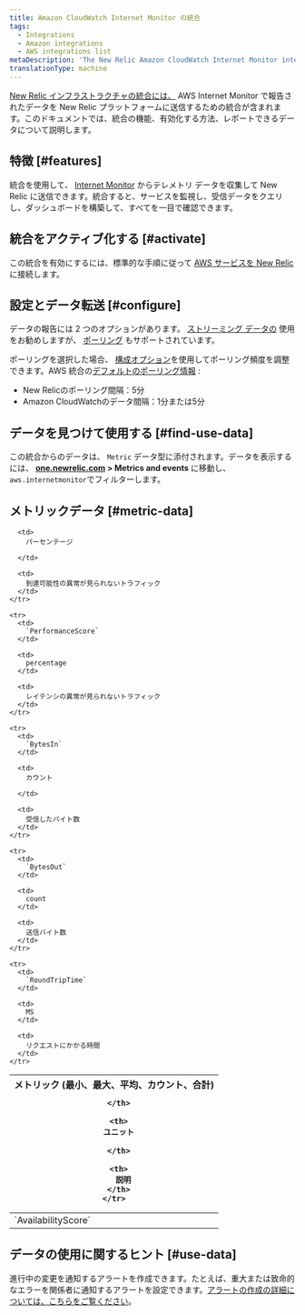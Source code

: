 ```yaml
---
title: Amazon CloudWatch Internet Monitor の統合
tags:
  - Integrations
  - Amazon integrations
  - AWS integrations list
metaDescription: 'The New Relic Amazon CloudWatch Internet Monitor integration: what data it reports, and how to enable it.'
translationType: machine
---
```


[New Relic インフラストラクチャの統合には、](/docs/infrastructure/integrations-getting-started/getting-started/introduction-infrastructure-integrations) AWS Internet Monitor で報告されたデータを New Relic プラットフォームに送信するための統合が含まれます。このドキュメントでは、統合の機能、有効化する方法、レポートできるデータについて説明します。

## 特徴 [#features]

統合を使用して、 [Internet Monitor](https://docs.aws.amazon.com/AmazonCloudWatch/latest/monitoring/CloudWatch-InternetMonitor.html) からテレメトリ データを収集して New Relic に送信できます。統合すると、サービスを監視し、受信データをクエリし、ダッシュボードを構築して、すべてを一目で確認できます。

## 統合をアクティブ化する [#activate]

この統合を有効にするには、標準的な手順に従って [AWS サービスを New Relic](/docs/infrastructure/infrastructure-integrations/getting-started/connect-aws-integrations-infrastructure) に接続します。

## 設定とデータ転送 [#configure]

データの報告には 2 つのオプションがあります。 [ストリーミング データの](/docs/apis/nerdgraph/examples/nerdgraph-streaming-export) 使用をお勧めしますが、 [ポーリング](/docs/infrastructure/infrastructure-integrations/cloud-integrations/configure-polling-frequency-data-collection-cloud-integrations) もサポートされています。

ポーリングを選択した場合、 [構成オプション](/docs/integrations/new-relic-integrations/getting-started/configure-polling-frequency-data-collection-cloud-integrations)を使用してポーリング頻度を調整できます。AWS 統合の[デフォルトのポーリング情報](/docs/infrastructure/amazon-integrations/aws-integrations-list/aws-polling-intervals-infrastructure-integrations) :

* New Relicのポーリング間隔：5分
* Amazon CloudWatchのデータ間隔：1分または5分

## データを見つけて使用する [#find-use-data]

この統合からのデータは、 `Metric` データ型に添付されます。データを表示するには、 **[one.newrelic.com](https://one.newrelic.com/all-capabilities) > Metrics and events** に移動し、 `aws.internetmonitor`でフィルターします。

## メトリックデータ [#metric-data]

<table>
  <thead>
    <tr>
      <th style={{ width: "200px" }}>
        メトリック (最小、最大、平均、カウント、合計)  

      </th>

      <th>
        ユニット  

      </th>

      <th>
        説明
      </th>
    </tr>
  </thead>

  <tbody>
    <tr>
      <td>
        `AvailabilityScore`
      </td>

      <td>
        パーセンテージ  

      </td>

      <td>
        到達可能性の異常が見られないトラフィック
      </td>
    </tr>

    <tr>
      <td>
        `PerformanceScore`
      </td>

      <td>
        percentage
      </td>

      <td>
        レイテンシの異常が見られないトラフィック
      </td>
    </tr>

    <tr>
      <td>
        `BytesIn`
      </td>

      <td>
        カウント  

      </td>

      <td>
        受信したバイト数
      </td>
    </tr>

    <tr>
      <td>
        `BytesOut`
      </td>

      <td>
        count
      </td>

      <td>
        送信バイト数
      </td>
    </tr>

    <tr>
      <td>
        `RoundTripTime`
      </td>

      <td>
        MS
      </td>

      <td>
        リクエストにかかる時間
      </td>
    </tr>
  </tbody>
</table>

## データの使用に関するヒント [#use-data]

進行中の変更を通知するアラートを作成できます。たとえば、重大または致命的なエラーを関係者に通知するアラートを設定できます。[アラートの作成の詳細については、こちらをご覧ください](/docs/alerts-applied-intelligence/new-relic-alerts/learn-alerts/introduction-alerts)。